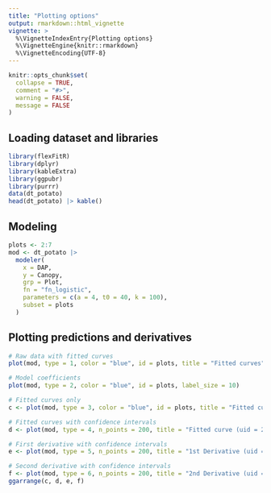 ```yaml
---
title: "Plotting options"
output: rmarkdown::html_vignette
vignette: >
  %\VignetteIndexEntry{Plotting options}
  %\VignetteEngine{knitr::rmarkdown}
  %\VignetteEncoding{UTF-8}
---
```


```r
knitr::opts_chunk$set(
  collapse = TRUE,
  comment = "#>",
  warning = FALSE,
  message = FALSE
)
```

## Loading dataset and libraries

```r
library(flexFitR)
library(dplyr)
library(kableExtra)
library(ggpubr)
library(purrr)
data(dt_potato)
head(dt_potato) |> kable()
```

## Modeling

```r
plots <- 2:7
mod <- dt_potato |>
  modeler(
    x = DAP,
    y = Canopy,
    grp = Plot,
    fn = "fn_logistic",
    parameters = c(a = 4, t0 = 40, k = 100),
    subset = plots
  )
```


## Plotting predictions and derivatives

```r
# Raw data with fitted curves
plot(mod, type = 1, color = "blue", id = plots, title = "Fitted curves")
```

```r
# Model coefficients
plot(mod, type = 2, color = "blue", id = plots, label_size = 10)
```

```r
# Fitted curves only
c <- plot(mod, type = 3, color = "blue", id = plots, title = "Fitted curves")
```

```r
# Fitted curves with confidence intervals
d <- plot(mod, type = 4, n_points = 200, title = "Fitted curve (uid = 2)")
```

```r
# First derivative with confidence intervals
e <- plot(mod, type = 5, n_points = 200, title = "1st Derivative (uid = 2)")
```

```r
# Second derivative with confidence intervals
f <- plot(mod, type = 6, n_points = 200, title = "2nd Derivative (uid = 2)")
ggarrange(c, d, e, f)
```
